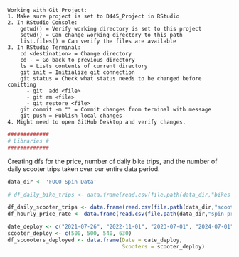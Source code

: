     Working with Git Project:
    1. Make sure project is set to D445_Project in RStudio
    2. In RStudio Console:
        getwd() = Verify working directory is set to this project
        setwd() = Can change working directory to this path
        list.files() = Can verify the files are available
    3. In RStudio Terminal:
        cd <destination> = Change directory
        cd - = Go back to previous directory
        ls = Lists contents of current directory
        git init = Initialize git connection
        git status = Check what status needs to be changed before comitting
          - git  add <file>
          - git rm <file>
          - git restore <file>
        git commit -m "" = Commit changes from terminal with message
        git push = Publish local changes
    4. Might need to open GitHub Desktop and verify changes.

```r
#############
# Libraries #
#############


```

Creating dfs for the price, number of daily bike trips, and the number of daily scooter trips taken over our entire data period.

```r
data_dir <- 'FOCO Spin Data'

# df_daily_bike_trips <- data.frame(read.csv(file.path(data_dir,"bikes 2021-07-26--2024-10-17-analyze-trips_by_date.csv")))

df_daily_scooter_trips <- data.frame(read.csv(file.path(data_dir,"scooters 2021-07-26--2024-10-17-analyze-trips_by_date.csv")))
df_hourly_price_rate <- data.frame(read.csv(file.path(data_dir,"spin-prices.csv")))

date_deploy <- c("2021-07-26", "2022-11-01", "2023-07-01", "2024-07-01")
scooter_deploy <- c(500, 500, 540, 630)
df_sccooters_deployed <- data.frame(Date = date_deploy, 
                                    Scooters = scooter_deploy)
```
